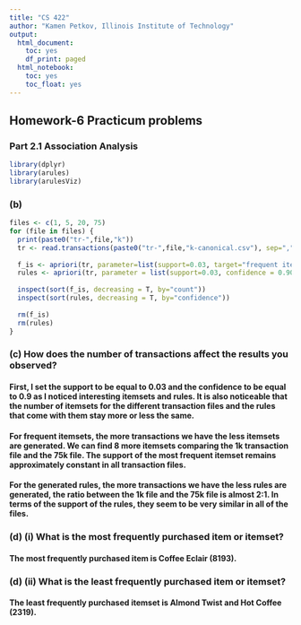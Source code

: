 ```yaml
---
title: "CS 422"
author: "Kamen Petkov, Illinois Institute of Technology"
output:
  html_document:
    toc: yes
    df_print: paged
  html_notebook:
    toc: yes
    toc_float: yes
---
```


## Homework-6 Practicum problems

### Part 2.1 Association Analysis

```r
library(dplyr)
library(arules)
library(arulesViz)
```


### (b) 
```r
files <- c(1, 5, 20, 75)
for (file in files) {
  print(paste0("tr-",file,"k"))
  tr <- read.transactions(paste0("tr-",file,"k-canonical.csv"), sep=",")
  
  f_is <- apriori(tr, parameter=list(support=0.03, target="frequent itemsets"), control=list(verbose= FALSE))
  rules <- apriori(tr, parameter = list(support=0.03, confidence = 0.90), control=list(verbose= FALSE))
  
  inspect(sort(f_is, decreasing = T, by="count"))
  inspect(sort(rules, decreasing = T, by="confidence"))
  
  rm(f_is)
  rm(rules)
}
```


### (c) How does the number of transactions affect the results you observed? 

#### First, I set the support to be equal to 0.03 and the confidence to be equal to 0.9 as I noticed interesting itemsets and rules. It is also noticeable that the number of itemsets for the different transaction files and the rules that come with them stay more or less the same.

#### For frequent itemsets, the more transactions we have the less itemsets are generated. We can find 8 more itemsets comparing the 1k transaction file and the 75k file. The support of the most frequent itemset remains approximately constant in all transaction files.

#### For the generated rules, the more transactions we have the less rules are generated, the ratio between the 1k file and the 75k file is almost 2:1. In terms of the support of the rules, they seem to be very similar in all of the files.


### (d) (i) What is the most frequently purchased item or itemset? 
#### The most frequently purchased item is Coffee Eclair (8193).

### (d) (ii) What is the least frequently purchased item or itemset?
#### The least frequently purchased itemset is Almond Twist and Hot Coffee (2319).